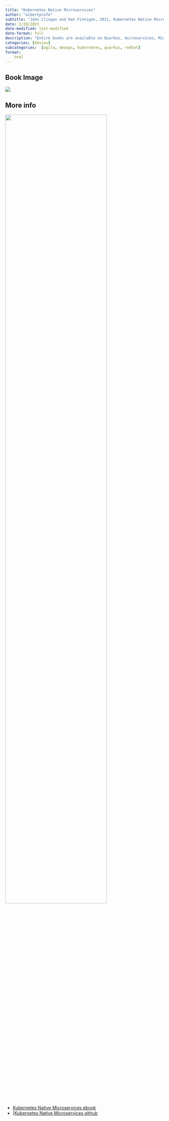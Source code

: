 ```yaml
---
title: "Kubernetes Native Microservices"
author: "albertprofe"
subtitle: "John Clingan and Ken Finnigan, 2021, Kubernetes Native Microservices with Quarkus and MicroProfile"
date: 1/20/2023
date-modified: last-modified
date-format: full
description: "Entire books are available on Quarkus, microservices, MicroProfile, Spring, and Kubernetes. However, they tend to focus only on each specific topic. This book covers how to combine these topics into an effective and integrated development and deployment stack. Kubernetes-native microservices utilize and integrate with Kubernetes features naturally and efficiently. The result is a productive developer experience that is consistent with the expectations of Kubernetes platform administrators."
categories: [devios]
subcategories:  [agile, devops, kubernetes, quarkus, redhat]
format:
    html
---
```


## Book Image

![](/books/Kubernetes_Native_Microservice.png)

## More info

![](/images/devops/bank_app_kubernetes.png){width="80%"}

- [Kubernetes Native Microservices ebook](https://livebook.manning.com/book/kubernetes-native-microservices/chapter-1){.external}
- [[Kubernetes Native Microservices github](https://github.com/jclingan/manning-kube-native-microservices){.external}